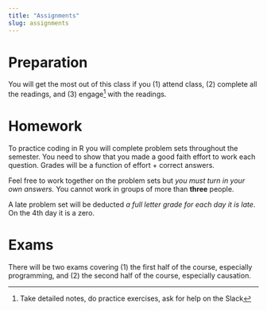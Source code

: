 ```yaml
---
title: "Assignments"
slug: assignments
---
```


# Preparation

<span class="newthought">You will get the most out of this class</span> if you (1) attend class, (2) complete all the readings, and (3) engage^[Take detailed notes, do practice exercises, ask for help on the Slack]  with the readings.


# Homework

<span class="newthought">To practice coding in R</span> you will complete problem sets throughout the semester. You need to show that you made a good faith effort to work each question. Grades will be a function of effort + correct answers. 


Feel free to work together on the problem sets but *you must turn in your own answers.* You cannot work in groups of more than **three** people.


A late problem set will be deducted *a full letter grade for each day it is late*. On the 4th day it is a zero.


# Exams

<span class="newthought">There will be two exams</span> covering (1) the first half of the course, especially programming, and (2) the second half of the course, especially causation.

